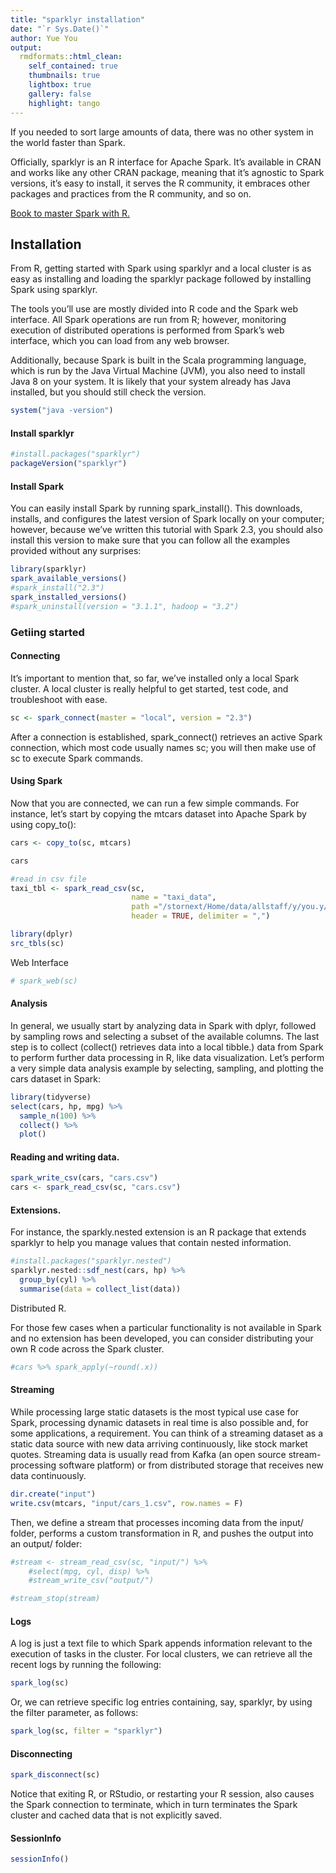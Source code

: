```yaml
---
title: "sparklyr installation"
date: "`r Sys.Date()`"
author: Yue You
output:
  rmdformats::html_clean:
    self_contained: true
    thumbnails: true
    lightbox: true
    gallery: false
    highlight: tango
---
```


If you needed to sort large amounts of data, there was no other system in the world faster than Spark.

Officially, sparklyr is an R interface for Apache Spark. It’s available in CRAN and works like any other CRAN package, meaning that it’s agnostic to Spark versions, it’s easy to install, it serves the R community, it embraces other packages and practices from the R community, and so on. 

[Book to master Spark with R.](https://therinspark.com/starting.html#overview) 

## Installation

From R, getting started with Spark using sparklyr and a local cluster is as easy as installing and loading the sparklyr package followed by installing Spark using sparklyr.

The tools you’ll use are mostly divided into R code and the Spark web interface. All Spark operations are run from R; however, monitoring execution of distributed operations is performed from Spark’s web interface, which you can load from any web browser. 


Additionally, because Spark is built in the Scala programming language, which is run by the Java Virtual Machine (JVM), you also need to install Java 8 on your system. It is likely that your system already has Java installed, but you should still check the version.

```r
system("java -version")
```

#### Install sparklyr

```r
#install.packages("sparklyr")
packageVersion("sparklyr")
```

#### Install Spark

You can easily install Spark by running spark_install(). This downloads, installs, and configures the latest version of Spark locally on your computer; however, because we’ve written this tutorial with Spark 2.3, you should also install this version to make sure that you can follow all the examples provided without any surprises:

```r
library(sparklyr)
spark_available_versions()
#spark_install("2.3")
spark_installed_versions()
#spark_uninstall(version = "3.1.1", hadoop = "3.2")

```

### Getiing started

#### Connecting

It’s important to mention that, so far, we’ve installed only a local Spark cluster. A local cluster is really helpful to get started, test code, and troubleshoot with ease. 

```r
sc <- spark_connect(master = "local", version = "2.3")
```

After a connection is established, spark_connect() retrieves an active Spark connection, which most code usually names sc; you will then make use of sc to execute Spark commands.

#### Using Spark

Now that you are connected, we can run a few simple commands. For instance, let’s start by copying the mtcars dataset into Apache Spark by using copy_to():

```r
cars <- copy_to(sc, mtcars)
```

```r
cars
```


```r
#read in csv file
taxi_tbl <- spark_read_csv(sc, 
                           name = "taxi_data",
                           path ="/stornext/Home/data/allstaff/y/you.y/MAST30034_R/data/sample.csv", 
                           header = TRUE, delimiter = ",")
```

```r
library(dplyr)
src_tbls(sc)
```

Web Interface

```r
# spark_web(sc)
```


#### Analysis

In general, we usually start by analyzing data in Spark with dplyr, followed by sampling rows and selecting a subset of the available columns. The last step is to collect (collect() retrieves data into a local tibble.) data from Spark to perform further data processing in R, like data visualization. Let’s perform a very simple data analysis example by selecting, sampling, and plotting the cars dataset in Spark:

```r
library(tidyverse)
select(cars, hp, mpg) %>%
  sample_n(100) %>%
  collect() %>%
  plot()
```

#### Reading and writing data.

```r
spark_write_csv(cars, "cars.csv")
cars <- spark_read_csv(sc, "cars.csv")
```

#### Extensions.

For instance, the sparkly.nested extension is an R package that extends sparklyr to help you manage values that contain nested information.

```r
#install.packages("sparklyr.nested")
sparklyr.nested::sdf_nest(cars, hp) %>%
  group_by(cyl) %>%
  summarise(data = collect_list(data))
```

Distributed R.

For those few cases when a particular functionality is not available in Spark and no extension has been developed, you can consider distributing your own R code across the Spark cluster. 

```r
#cars %>% spark_apply(~round(.x))
```

#### Streaming 

While processing large static datasets is the most typical use case for Spark, processing dynamic datasets in real time is also possible and, for some applications, a requirement. You can think of a streaming dataset as a static data source with new data arriving continuously, like stock market quotes. Streaming data is usually read from Kafka (an open source stream-processing software platform) or from distributed storage that receives new data continuously.

```r
dir.create("input")
write.csv(mtcars, "input/cars_1.csv", row.names = F)
```

Then, we define a stream that processes incoming data from the input/ folder, performs a custom transformation in R, and pushes the output into an output/ folder:

```r
#stream <- stream_read_csv(sc, "input/") %>%
    #select(mpg, cyl, disp) %>%
    #stream_write_csv("output/")

#stream_stop(stream)
```

#### Logs

A log is just a text file to which Spark appends information relevant to the execution of tasks in the cluster. For local clusters, we can retrieve all the recent logs by running the following:

```r
spark_log(sc)
```

Or, we can retrieve specific log entries containing, say, sparklyr, by using the filter parameter, as follows:


```r
spark_log(sc, filter = "sparklyr")
```


#### Disconnecting 

```r
spark_disconnect(sc)
```

Notice that exiting R, or RStudio, or restarting your R session, also causes the Spark connection to terminate, which in turn terminates the Spark cluster and cached data that is not explicitly saved.


#### SessionInfo

```r
sessionInfo()
```


